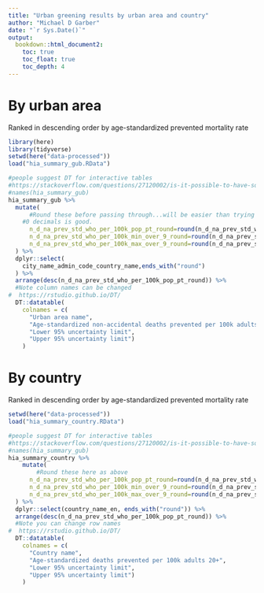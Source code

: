 ```yaml
---
title: "Urban greening results by urban area and country"
author: "Michael D Garber"
date: "`r Sys.Date()`"
output:
  bookdown::html_document2:
    toc: true
    toc_float: true
    toc_depth: 4
---
```


# By urban area
Ranked in descending order by age-standardized prevented mortality rate
```r
library(here)
library(tidyverse)
setwd(here("data-processed"))
load("hia_summary_gub.RData")

#people suggest DT for interactive tables
#https://stackoverflow.com/questions/27120002/is-it-possible-to-have-sortable-interactive-table-in-rmarkdown
#names(hia_summary_gub)
hia_summary_gub %>% 
  mutate(
      #Round these before passing through...will be easier than trying to round using data table
    #0 decimals is good.
      n_d_na_prev_std_who_per_100k_pop_pt_round=round(n_d_na_prev_std_who_per_100k_pop_pt),
      n_d_na_prev_std_who_per_100k_min_over_9_round=round(n_d_na_prev_std_who_per_100k_pop_min_over_9),
      n_d_na_prev_std_who_per_100k_max_over_9_round=round(n_d_na_prev_std_who_per_100k_pop_max_over_9)
  ) %>% 
  dplyr::select(
    city_name_admin_code_country_name,ends_with("round")
  ) %>% 
  arrange(desc(n_d_na_prev_std_who_per_100k_pop_pt_round)) %>% 
  #Note column names can be changed
#  https://rstudio.github.io/DT/
  DT::datatable(
    colnames = c(
      "Urban area name", 
      "Age-standardized non-accidental deaths prevented per 100k adults 30+",
      "Lower 95% uncertainty limit",
      "Upper 95% uncertainty limit")
    ) 
```

# By country
Ranked in descending order by age-standardized prevented mortality rate
```r
setwd(here("data-processed"))
load("hia_summary_country.RData")

#people suggest DT for interactive tables
#https://stackoverflow.com/questions/27120002/is-it-possible-to-have-sortable-interactive-table-in-rmarkdown
#names(hia_summary_gub)
hia_summary_country %>% 
    mutate(
        #Round these here as above
      n_d_na_prev_std_who_per_100k_pop_pt_round=round(n_d_na_prev_std_who_per_100k_pop_pt),
      n_d_na_prev_std_who_per_100k_min_over_9_round=round(n_d_na_prev_std_who_per_100k_pop_min_over_9),
      n_d_na_prev_std_who_per_100k_max_over_9_round=round(n_d_na_prev_std_who_per_100k_pop_max_over_9)
  ) %>% 
  dplyr::select(country_name_en, ends_with("round")) %>% 
  arrange(desc(n_d_na_prev_std_who_per_100k_pop_pt_round)) %>% 
  #Note you can change row names
#  https://rstudio.github.io/DT/
  DT::datatable(
    colnames = c(
      "Country name", 
      "Age-standardized deaths prevented per 100k adults 20+",
      "Lower 95% uncertainty limit",
      "Upper 95% uncertainty limit")
    ) 
```